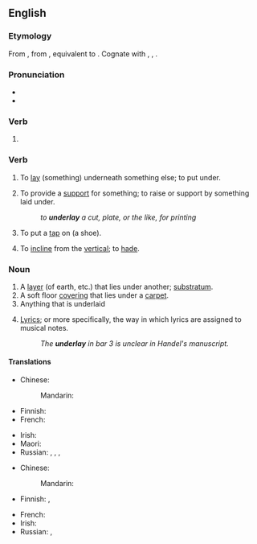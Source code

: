 ==English==

===Etymology===
From {{etyl|enm|en}} {{m|enm|underleyen}}, from {{etyl|ang|en}} {{m|ang|underlecgan||to underlay, prop, support}}, equivalent to {{prefix|under|lay|lang=en}}. Cognate with {{cog|nl|onderleggen||to lay or put under}}, {{cog|de|unterlegen||to underlay}}, {{cog|sv|underlägga||to underlay}}.

===Pronunciation===
* {{IPA|/ʌndəɹˈleɪ/|lang=en}}
* {{rhymes|eɪ|lang=en}}

===Verb===
{{head|en|verb form}}

# {{en-simple past of|underlie}}

===Verb===
{{en-verb|underlays|underlaying|underlaid}}

# {{lb|en|transitive}} To [[lay]] (something) underneath something else; to put under.
# {{lb|en|transitive}} To provide a [[support]] for something; to raise or support by something laid under.
#: ''to '''underlay''' a cut, plate, or the like, for printing''
# {{lb|en|transitive}} To put a [[tap]] on (a shoe).
# {{lb|en|mining|intransitive|of a vein, fault, or lode}} To [[incline]] from the [[vertical]]; to [[hade]].

===Noun===
{{en-noun}}

# A [[layer]] (of earth, etc.) that lies under another; [[substratum]].
# A soft floor [[covering]] that lies under a [[carpet]].
# Anything that is underlaid
# {{lb|en|music}} [[lyrics|Lyrics]]; or more specifically, the way in which lyrics are assigned to musical notes.
#: ''The '''underlay''' in bar 3 is unclear in Handel's manuscript.''

====Translations====
{{trans-top|soft floor covering under carpet}}
* Chinese:
*: Mandarin: {{t-needed|cmn}}
* Finnish: {{t|fi|alusmatto}}
* French: {{t-needed|fr}}
{{trans-mid}}
* Irish: {{t|ga|íochtar|m|alt=íochtar (faoi bhrat urláir)}}
* Maori: {{t|mi|tuwhara}}
* Russian: {{t+|ru|подсти́лка|f}}, {{t+|ru|подкла́дка|f}}, {{t+|ru|подсло́й|m}}, {{t+|ru|основа́ние|n}}
{{trans-bottom}}

{{trans-top|anything underlaid}}
* Chinese:
*: Mandarin: {{t-needed|cmn}}
* Finnish: {{t|fi|alunen}}, {{t+|fi|alusta}}
{{trans-mid}}
* French: {{t-needed|fr}}
* Irish: {{t|ga|foleagan|m}}
* Russian: {{t+|ru|подсти́лка|f}}, {{t+|ru|подкла́дка|f}}
{{trans-bottom}}